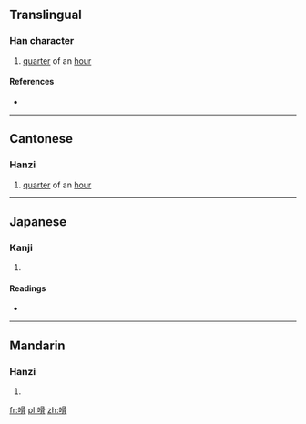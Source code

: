 ==Translingual==

===Han character===
{{Han char|rn=30|rad=口|as=10|sn=13|four=|canj=口月月月 (RBBB)|ids=⿰[[口]][[骨]]}}

# {{context|Cantonese}} [[quarter]] of an [[hour]]

====References====
* {{Han ref|kx=0202.360|dkj=04080|dj=0425.160|hdz=10656.030|uh=55D7|ud=21975}}

----

==Cantonese==

===Hanzi===
{{yue-hanzi|jyut=[[gut2]], [[gut4]], [[gut6]], [[gwat1]]|y=gut2, gut4, gut6, gwat1}}

# [[quarter]] of an [[hour]]

----

==Japanese==

===Kanji===
{{ja-kanji|grade=|rs=口10}}

# {{defn|lang=ja|sort=口10}}

====Readings====
* {{ja-readings|on=[[あつ]] (atsu), [[えち]] (echi)|kun=}}

----

==Mandarin==

===Hanzi===
{{cmn-hanzi|pin=[[wā]] ([[wa1]])|wg=wa<sup>1</sup>}}

# {{defn|lang=cmn|sort=口10}}

[[fr:嗗]]
[[pl:嗗]]
[[zh:嗗]]